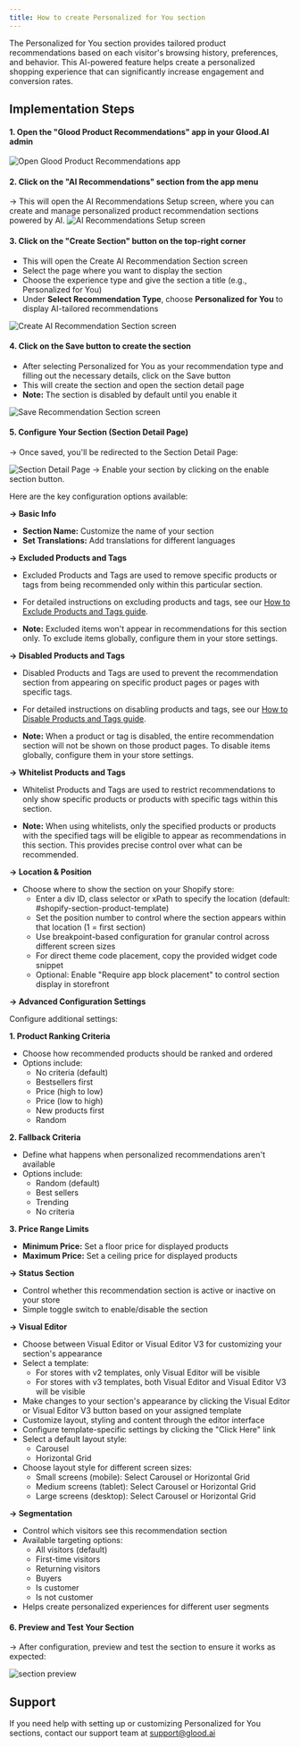 ```yaml
---
title: How to create Personalized for You section
---
```


The Personalized for You section provides tailored product recommendations based on each visitor's browsing history, preferences, and behavior. This AI-powered feature helps create a personalized shopping experience that can significantly increase engagement and conversion rates.

## Implementation Steps

#### 1. Open the "Glood Product Recommendations" app in your Glood.AI admin
<img src="/images/checkout-upsell-01.png" alt="Open Glood Product Recommendations app" />

#### 2. Click on the "AI Recommendations" section from the app menu
→ This will open the AI Recommendations Setup screen, where you can create and manage personalized product recommendation sections powered by AI.
<img src="/images/section-setup-01.png" alt="AI Recommendations Setup screen" />

#### 3. Click on the "Create Section" button on the top-right corner
- This will open the Create AI Recommendation Section screen
- Select the page where you want to display the section
- Choose the experience type and give the section a title (e.g., Personalized for You)
- Under **Select Recommendation Type**, choose **Personalized for You** to display AI-tailored recommendations
<img src="/images/section-setup-02.png" alt="Create AI Recommendation Section screen" />

#### 4. Click on the Save button to create the section
- After selecting Personalized for You as your recommendation type and filling out the necessary details, click on the Save button
- This will create the section and open the section detail page
- **Note:** The section is disabled by default until you enable it
<img src="/images/section-setup-17.png" alt="Save Recommendation Section screen" />

#### 5. Configure Your Section (Section Detail Page)
→ Once saved, you'll be redirected to the Section Detail Page:

<img src="/images/section-setup-18.png" alt="Section Detail Page" />
→ Enable your section by clicking on the enable section button.

Here are the key configuration options available:

**→ Basic Info**
- **Section Name:** Customize the name of your section
- **Set Translations:** Add translations for different languages


**→ Excluded Products and Tags**
- Excluded Products and Tags are used to remove specific products or tags from being recommended only within this particular section.


- For detailed instructions on excluding products and tags, see our [How to Exclude Products and Tags guide](/for-developers/how-to-guides/how-to-exclude-products-and-tags).

- **Note:** Excluded items won't appear in recommendations for this section only. To exclude items globally, configure them in your store settings.

**→ Disabled Products and Tags**
- Disabled Products and Tags are used to prevent the recommendation section from appearing on specific product pages or pages with specific tags.


- For detailed instructions on disabling products and tags, see our [How to Disable Products and Tags guide](/for-developers/how-to-guides/how-to-disable-products-and-tags).

- **Note:** When a product or tag is disabled, the entire recommendation section will not be shown on those product pages. To disable items globally, configure them in your store settings.

**→ Whitelist Products and Tags**
- Whitelist Products and Tags are used to restrict recommendations to only show specific products or products with specific tags within this section.

- **Note:** When using whitelists, only the specified products or products with the specified tags will be eligible to appear as recommendations in this section. This provides precise control over what can be recommended.


**→ Location & Position**
- Choose where to show the section on your Shopify store:
  - Enter a div ID, class selector or xPath to specify the location (default: #shopify-section-product-template)
  - Set the position number to control where the section appears within that location (1 = first section)
  - Use breakpoint-based configuration for granular control across different screen sizes
  - For direct theme code placement, copy the provided widget code snippet
  - Optional: Enable "Require app block placement" to control section display in storefront

**→ Advanced Configuration Settings**

Configure additional settings:

**1. Product Ranking Criteria**
- Choose how recommended products should be ranked and ordered
- Options include:
  - No criteria (default)
  - Bestsellers first
  - Price (high to low)
  - Price (low to high)
  - New products first
  - Random

**2. Fallback Criteria**
- Define what happens when personalized recommendations aren't available
- Options include:
  - Random (default)
  - Best sellers
  - Trending
  - No criteria

**3. Price Range Limits**
- **Minimum Price:** Set a floor price for displayed products
- **Maximum Price:** Set a ceiling price for displayed products

**→ Status Section**
- Control whether this recommendation section is active or inactive on your store
- Simple toggle switch to enable/disable the section

**→ Visual Editor**
- Choose between Visual Editor or Visual Editor V3 for customizing your section's appearance
- Select a template:
  - For stores with v2 templates, only Visual Editor will be visible
  - For stores with v3 templates, both Visual Editor and Visual Editor V3 will be visible
- Make changes to your section's appearance by clicking the Visual Editor or Visual Editor V3 button based on your assigned template
- Customize layout, styling and content through the editor interface
- Configure template-specific settings by clicking the "Click Here" link
- Select a default layout style:
  - Carousel
  - Horizontal Grid
- Choose layout style for different screen sizes:
  - Small screens (mobile): Select Carousel or Horizontal Grid
  - Medium screens (tablet): Select Carousel or Horizontal Grid
  - Large screens (desktop): Select Carousel or Horizontal Grid

**→ Segmentation**
- Control which visitors see this recommendation section
- Available targeting options:
  - All visitors (default)
  - First-time visitors
  - Returning visitors
  - Buyers
  - Is customer
  - Is not customer
- Helps create personalized experiences for different user segments

#### 6. Preview and Test Your Section
→ After configuration, preview and test the section to ensure it works as expected:

<img src="/images/section-setup-19.png" alt="section preview" />

## Support

If you need help with setting up or customizing Personalized for You sections, contact our support team at support@glood.ai
